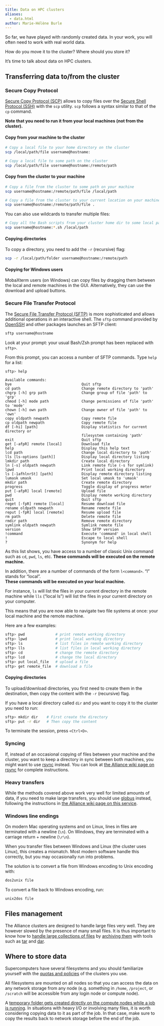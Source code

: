 ```yaml
---
title: Data on HPC clusters
aliases:
  - data.html
author: Marie-Hélène Burle
---
```


:::{.def}

So far, we have played with randomly created data. In your work, you will often need to work with real world data.

How do you move it to the cluster? Where should you store it?

It's time to talk about data on HPC clusters.

:::

## Transferring data to/from the cluster

### Secure Copy Protocol

[Secure Copy Protocol (SCP)](https://en.wikipedia.org/wiki/Secure_copy_protocol) allows to copy files over the [Secure Shell Protocol (SSH)](https://en.wikipedia.org/wiki/Secure_Shell) with the `scp` utility. `scp` follows a syntax similar to that of the `cp` command.

**Note that you need to run it from your local machines (not from the cluster).**

#### Copy from your machine to the cluster

```.bash
# Copy a local file to your home directory on the cluster
scp /local/path/file username@hostname:
```

```.bash
# Copy a local file to some path on the cluster
scp /local/path/file username@hostname:/remote/path
```

#### Copy from the cluster to your machine

```.bash
# Copy a file from the cluster to some path on your machine
scp username@hostname:/remote/path/file /local/path
```

```.bash
# Copy a file from the cluster to your current location on your machine
scp username@hostname:/remote/path/file .
```

You can also use wildcards to transfer multiple files:

```.bash
# Copy all the Bash scripts from your cluster home dir to some local path
scp username@hostname:*.sh /local/path
```

#### Copying directories

To copy a directory, you need to add the `-r` (recursive) flag:

```.bash
scp -r /local/path/folder username@hostname:/remote/path
```

#### Copying for Windows users

MobaXterm users (on Windows) can copy files by dragging them between the local and remote machines in the GUI. Alternatively, they can use the download and upload buttons.

### Secure File Transfer Protocol

The [Secure File Transfer Protocol (SFTP)](https://en.wikipedia.org/wiki/SSH_File_Transfer_Protocol) is more sophisticated and allows additional operations in an interactive shell. The `sftp` command provided by [OpenSSH](https://en.wikipedia.org/wiki/OpenSSH) and other packages launches an SFTP client:

```.bash
sftp username@hostname
```

:::{.note}

Look at your prompt: your usual Bash/Zsh prompt has been replaced with `sftp>`.

:::

From this prompt, you can access a number of SFTP commands. Type `help` for a list:

```.bash
sftp> help
```

```
Available commands:
bye                                Quit sftp
cd path                            Change remote directory to 'path'
chgrp [-h] grp path                Change group of file 'path' to 'grp'
chmod [-h] mode path               Change permissions of file 'path' to 'mode'
chown [-h] own path                Change owner of file 'path' to 'own'
copy oldpath newpath               Copy remote file
cp oldpath newpath                 Copy remote file
df [-hi] [path]                    Display statistics for current directory or
                                   filesystem containing 'path'
exit                               Quit sftp
get [-afpR] remote [local]         Download file
help                               Display this help text
lcd path                           Change local directory to 'path'
lls [ls-options [path]]            Display local directory listing
lmkdir path                        Create local directory
ln [-s] oldpath newpath            Link remote file (-s for symlink)
lpwd                               Print local working directory
ls [-1afhlnrSt] [path]             Display remote directory listing
lumask umask                       Set local umask to 'umask'
mkdir path                         Create remote directory
progress                           Toggle display of progress meter
put [-afpR] local [remote]         Upload file
pwd                                Display remote working directory
quit                               Quit sftp
reget [-fpR] remote [local]        Resume download file
rename oldpath newpath             Rename remote file
reput [-fpR] local [remote]        Resume upload file
rm path                            Delete remote file
rmdir path                         Remove remote directory
symlink oldpath newpath            Symlink remote file
version                            Show SFTP version
!command                           Execute 'command' in local shell
!                                  Escape to local shell
?                                  Synonym for help
```

As this list shows, you have access to a number of classic Unix command such as `cd`, `pwd`, `ls`, etc. **These commands will be executed on the remote machine.**

In addition, there are a number of commands of the form `l<command>`. "l" stands for "local". \
**These commands will be executed on your local machine.**

For instance, `ls` will list the files in your current directory in the remote machine while `lls` ("local ls") will list the files in your current directory on your computer.

This means that you are now able to navigate two file systems at once: your local machine and the remote machine.

:::{.example}

Here are a few examples:

:::

```.bash
sftp> pwd              # print remote working directory
sftp> lpwd             # print local working directory
sftp> ls               # list files in remote working directory
sftp> lls              # list files in local working directory
sftp> cd               # change the remote directory
sftp> lcd              # change the local directory
sftp> put local_file   # upload a file
sftp> get remote_file  # download a file
```

#### Copying directories

To upload/download directories, you first need to create them in the destination, then copy the content with the `-r` (recursive) flag.

:::{.example}

If you have a local directory called `dir` and you want to copy it to the cluster you need to run:

:::

```.bash
sftp> mkdir dir	   # First create the directory
sftp> put -r dir   # Then copy the content
```

To terminate the session, press `<Ctrl+D>`.

### Syncing

If, instead of an occasional copying of files between your machine and the cluster, you want to keep a directory in sync between both machines, you might want to use [rsync](https://en.wikipedia.org/wiki/Rsync) instead. You can look at [the Alliance wiki page on rsync](https://docs.alliancecan.ca/wiki/Transferring_data#Rsync) for complete instructions.

### Heavy transfers

While the methods covered above work very well for limited amounts of data, if you need to make large transfers, you should use [globus](https://www.globus.org/) instead, following the instructions in [the Alliance wiki page on this service](https://docs.alliancecan.ca/wiki/Globus).

### Windows line endings

On modern Mac operating systems and on Linux, lines in files are terminated with a newline (`\n`).
On Windows, they are terminated with a carriage return + newline (`\r\n`).

When you transfer files between Windows and Linux (the cluster uses Linux), this creates a mismatch. Most modern software handle this correctly, but you may occasionally run into problems.

The solution is to convert a file from Windows encoding to Unix encoding with:

```.bash
dos2unix file
```

To convert a file back to Windows encoding, run:

```.bash
unix2dos file
```

## Files management

The Alliance clusters are designed to handle large files very well. They are however slowed by the presence of many small files. It is thus important to know how to [handle large collections of files](https://docs.alliancecan.ca/wiki/Handling_large_collections_of_files) by [archiving them](https://docs.alliancecan.ca/wiki/Archiving_and_compressing_files) with tools such as [tar](https://docs.alliancecan.ca/wiki/A_tutorial_on_%27tar%27) and [dar](https://docs.alliancecan.ca/wiki/Dar).

## Where to store data

Supercomputers have several filesystems and you should familiarize yourself with the [quotas and policies](https://docs.alliancecan.ca/wiki/Storage_and_file_management#Filesystem_quotas_and_policies) of the clusters you use.

All filesystems are mounted on all nodes so that you can access the data on any network storage from any node (e.g. something in `/home`, `/project`, or `/scratch` will be accessible from any login node or compute node).

A [temporary folder gets created directly on the compute nodes while a job is running](https://docs.alliancecan.ca/wiki/Using_node-local_storage). In situations with heavy I/O or involving many files, it is worth considering copying data to it as part of the job. In that case, make sure to copy the results back to network storage before the end of the job.
